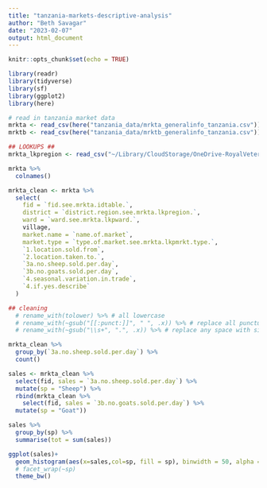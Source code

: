 ```yaml
---
title: "tanzania-markets-descriptive-analysis"
author: "Beth Savagar"
date: "2023-02-07"
output: html_document
---
```


```r
knitr::opts_chunk$set(echo = TRUE)
```

```r
library(readr)
library(tidyverse)
library(sf)
library(ggplot2)
library(here)

```

```r

# read in tanzania market data
mrkta <- read_csv(here("tanzania_data/mrkta_generalinfo_tanzania.csv"))
mrktb <- read_csv(here("tanzania_data/mrktb_generalinfo_tanzania.csv"))

## LOOKUPS ##
mrkta_lkpregion <- read_csv("~/Library/CloudStorage/OneDrive-RoyalVeterinaryCollege/PPR Collaborations/Data Bank/ecoppr_data/data_raw/ecopprmarketscsvs/mrkta_lkpregion.csv")

```

```r

mrkta %>% 
  colnames()

mrkta_clean <- mrkta %>%
  select(
    fid = `fid.see.mrkta.idtable.`,
    district = `district.region.see.mrkta.lkpregion.`,
    ward = `ward.see.mrkta.lkpward.`,
    village,
    market.name = `name.of.market`,
    market.type = `type.of.market.see.mrkta.lkpmrkt.type.`,
    `1.location.sold.from`,
    `2.location.taken.to.`,
    `3a.no.sheep.sold.per.day`,
    `3b.no.goats.sold.per.day`,
    `4.seasonal.variation.in.trade`,
    `4.if.yes.describe`
  ) 

## cleaning 
  # rename_with(tolower) %>% # all lowercase
  # rename_with(~gsub("[[:punct:]]", " ", .x)) %>% # replace all punctuation with space " " 
  # rename_with(~gsub("\\s+", ".", .x)) %>% # replace any space with single "."

mrkta_clean %>%
  group_by(`3a.no.sheep.sold.per.day`) %>%
  count()

sales <- mrkta_clean %>%
  select(fid, sales = `3a.no.sheep.sold.per.day`) %>%
  mutate(sp = "Sheep") %>%
  rbind(mrkta_clean %>%
    select(fid, sales = `3b.no.goats.sold.per.day`) %>%
  mutate(sp = "Goat"))

sales %>% 
  group_by(sp) %>%
  summarise(tot = sum(sales))

ggplot(sales)+
  geom_histogram(aes(x=sales,col=sp, fill = sp), binwidth = 50, alpha = 0.5, position = position_dodge())+
  # facet_wrap(~sp)
  theme_bw()

```